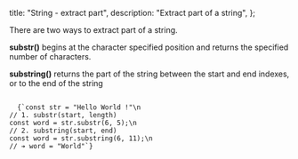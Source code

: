 
  title: "String - extract part",
  description: "Extract part of a string",
};


There are two ways to extract part of a string.

**substr()** begins at the character specified position and returns the specified number of characters.

**substring()** returns the part of the string between the start and end indexes, or to the end of the string

<Code>
  {`const str = "Hello World !"\n
// 1. substr(start, length)
const word = str.substr(6, 5);\n
// 2. substring(start, end)
const word = str.substring(6, 11);\n
// ➔ word = "World"`}
</Code>
